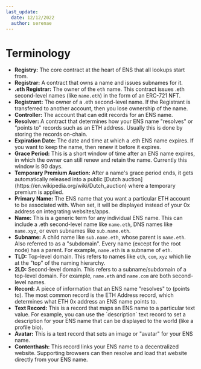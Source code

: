 ```yaml
---
last_update:
  date: 12/12/2022
  author: serenae
---
```



# Terminology

 - <Link to="/docs/core/design/how-ens-works#the-ens-registry"><b>Registry:</b></Link> The core contract at the heart of ENS that all lookups start from.
 - **Registrar:** A contract that owns a name and issues subnames for it.
 - **.eth Registrar:** The owner of the `eth` name. This contract issues .eth second-level names (like `name.eth`) in the form of an ERC-721 NFT.
 - **Registrant:** The owner of a .eth second-level name. If the Registrant is transferred to another account, then you lose ownership of the name.
 - **Controller:** The account that can edit records for an ENS name.
 - <Link to="/docs/core/records/resolver"><b>Resolver:</b></Link> A contract that determines how your ENS name "resolves" or "points to" records such as an ETH address. Usually this is done by storing the records on-chain.
 - <Link to="/docs/core/registration/name-lifecycle#expired"><b>Expiration Date:</b></Link> The date and time at which a .eth ENS name expires. If you want to keep the name, then renew it before it expires.
 - <Link to="/docs/core/registration/name-lifecycle#grace-period"><b>Grace Period:</b></Link> This is a short window of time after an ENS name expires, in which the owner can still renew and retain the name. Currently this window is 90 days.
 - <Link to="/docs/core/registration/name-lifecycle#temporary-premium-auction"><b>Temporary Premium Auction:</b></Link> After a name's grace period ends, it gets automatically released into a public [Dutch auction](https://en.wikipedia.org/wiki/Dutch_auction) where a temporary premium is applied.
 - <Link to="/docs/core/records/primary-name"><b>Primary Name:</b></Link> The ENS name that you want a particular ETH account to be associated with. When set, it will be displayed instead of your 0x address on integrating websites/apps.
 - **Name:** This is a generic term for any individual ENS name. This can include a .eth second-level name like `name.eth`, DNS names like `name.xyz`, or even subnames like `sub.name.eth`.
 - **Subname:** A child name like `sub.name.eth`, whose parent is `name.eth`. Also referred to as a "subdomain". Every name (except for the root node) has a parent. For example, `name.eth` is a subname of `eth`.
 - **TLD:** Top-level domain. This refers to names like `eth`, `com`, `xyz` which lie at the "top" of the naming hierarchy.
 - **2LD:** Second-level domain. This refers to a subname/subdomain of a top-level domain. For example, `name.eth` and `name.com` are both second-level names.
 - <Link to="/docs/core/records/"><b>Record:</b></Link> A piece of information that an ENS name "resolves" to (points to). The most common record is the ETH Address record, which determines what ETH 0x address an ENS name points to.
 - <Link to="/docs/core/records/custom-records"><b>Text Record:</b></Link> This is a record that maps an ENS name to a particular text value. For example, you can use the `description` text record to set a description for your ENS name that can be displayed to the world (like a profile bio).
 - <Link to="/docs/core/records/avatar"><b>Avatar:</b></Link> This is a text record that sets an image or "avatar" for your ENS name.
 - <Link to="/docs/core/records/content-hash"><b>Contenthash:</b></Link> This record links your ENS name to a decentralized website. Supporting browsers can then resolve and load that website directly from your ENS name.
